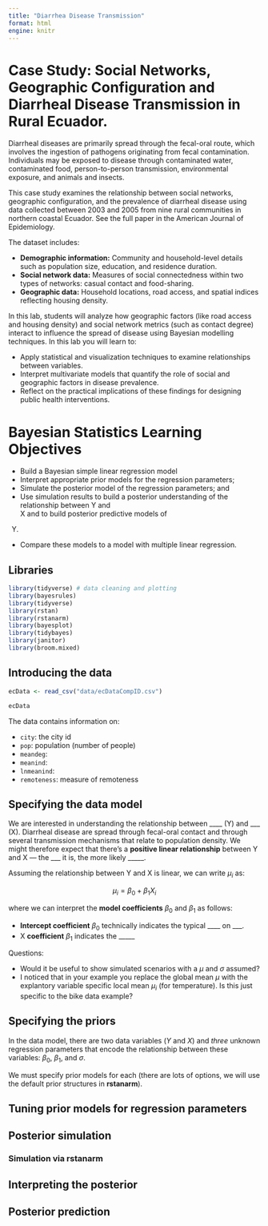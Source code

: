 ```yaml
---
title: "Diarrhea Disease Transmission"
format: html
engine: knitr
---
```


# Case Study: Social Networks, Geographic Configuration and Diarrheal Disease Transmission in Rural Ecuador.

Diarrheal diseases are primarily spread through the fecal-oral route, which involves the ingestion of pathogens originating from fecal contamination. Individuals may be exposed to disease through contaminated water, contaminated food, person-to-person transmission, environmental exposure, and animals and insects.

This case study examines the relationship between social networks, geographic configuration, and the prevalence of diarrheal disease using data collected between 2003 and 2005 from nine rural communities in northern coastal Ecuador. See the full paper in the American Journal of Epidemiology.

The dataset includes:

-   **Demographic information:** Community and household-level details such as population size, education, and residence duration.
-   **Social network data:** Measures of social connectedness within two types of networks: casual contact and food-sharing.
-   **Geographic data:** Household locations, road access, and spatial indices reflecting housing density.

In this lab, students will analyze how geographic factors (like road access and housing density) and social network metrics (such as contact degree) interact to influence the spread of disease using Bayesian modelling techniques. In this lab you will learn to:

-   Apply statistical and visualization techniques to examine relationships between variables.
-   Interpret multivariate models that quantify the role of social and geographic factors in disease prevalence.
-   Reflect on the practical implications of these findings for designing public health interventions.

# Bayesian Statistics Learning Objectives

-   Build a Bayesian simple linear regression model
-   Interpret appropriate prior models for the regression parameters;
-   Simulate the posterior model of the regression parameters; and
-   Use simulation results to build a posterior understanding of the relationship between Y and\
    X and to build posterior predictive models of\

Y.  

-   Compare these models to a model with multiple linear regression.

## Libraries

```r
library(tidyverse) # data cleaning and plotting
library(bayesrules)
library(tidyverse)
library(rstan)
library(rstanarm)
library(bayesplot)
library(tidybayes)
library(janitor)
library(broom.mixed)
```

## Introducing the data

```r
ecData <- read_csv("data/ecDataCompID.csv")

ecData
```

The data contains information on:

-   `city`: the city id
-   `pop`: population (number of people)
-   `meandeg`:
-   `meanind`:
-   `lnmeanind`:
-   `remoteness`: measure of remoteness

## Specifying the data model

We are interested in understanding the relationship between ____ (Y) and ___ (X). 
Diarrheal disease are spread through fecal-oral contact and through several transmission mechanisms that relate to population density. We might therefore expect that there's a **positive linear relationship** between Y and X --- the ___ it is, the more likely _____.

Assuming the relationship between Y and X is linear, we can write $\mu_i$ as:

$$\mu_i = \beta_0 + \beta_1X_i$$

where we can interpret the **model coefficients** $\beta_0$ and $\beta_1$ as follows:

- **Intercept coefficient** $\beta_0$ technically indicates the typical ____ on ___. 
- X **coefficient** $\beta_1$ indicates the _____


Questions:

- Would it be useful to show simulated scenarios with a $\mu$ and $\sigma$ assumed?
- I noticed that in your example you replace the global mean $\mu$ with the explantory variable specific local mean $\mu_i$ (for temperature). Is this just specific to the bike data example?

## Specifying the priors

In the data model, there are two data variables ($Y$ and $X$) and *three* unknown regression parameters that encode the relationship between these variables: $\beta_0$, $\beta_1$, and $\sigma$.

We must specify prior models for each (there are lots of options, we will use the default prior structures in **rstanarm**).



## Tuning prior models for regression parameters



## Posterior simulation

### Simulation via rstanarm

## Interpreting the posterior

## Posterior prediction
